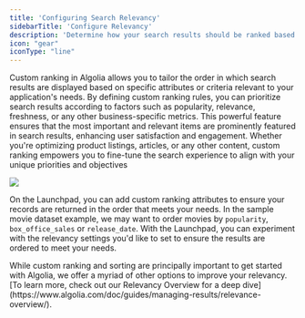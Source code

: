 ```yaml
---
title: 'Configuring Search Relevancy'
sidebarTitle: 'Configure Relevancy'
description: 'Determine how your search results should be ranked based on index attributes and objectives.'
icon: "gear"
iconType: "line"
---
```

Custom ranking in Algolia allows you to tailor the order in which search results are displayed based on specific attributes or criteria relevant to your application's needs. By defining custom ranking rules, you can prioritize search results according to factors such as popularity, relevance, freshness, or any other business-specific metrics. This powerful feature ensures that the most important and relevant items are prominently featured in search results, enhancing user satisfaction and engagement. Whether you're optimizing product listings, articles, or any other content, custom ranking empowers you to fine-tune the search experience to align with your unique priorities and objectives

<Frame>
  <img src="https://files.readme.io/6148fed-image.png" />
</Frame>

On the Launchpad, you can add custom ranking attributes to ensure your records are returned in the order that meets your needs. In the sample movie dataset example, we may want to order movies by `popularity`, `box_office_sales` or `release_date`. With the Launchpad, you can experiment with the relevancy settings you'd like to set to ensure the results are ordered to meet your needs.

<Note>
    While custom ranking and sorting are principally important to get started with Algolia, we offer a myriad of other options to improve your relevancy. [To learn more, check out our Relevancy Overview for a deep dive](https://www.algolia.com/doc/guides/managing-results/relevance-overview/).
</Note>